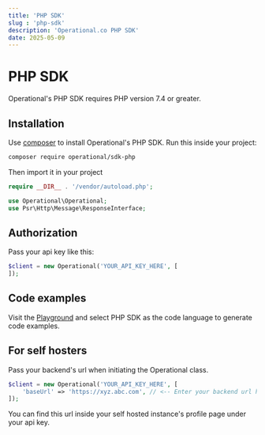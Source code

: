 ```yaml
---
title: 'PHP SDK'
slug : 'php-sdk'
description: 'Operational.co PHP SDK'
date: 2025-05-09
---
```


# PHP SDK

Operational's PHP SDK requires PHP version 7.4 or greater.

## Installation

Use [composer](https://packagist.org/packages/operational/sdk-php) to install Operational's PHP SDK. Run this inside your project:

```bash
composer require operational/sdk-php
```

Then import it in your project

```php
require __DIR__ . '/vendor/autoload.php';

use Operational\Operational;
use Psr\Http\Message\ResponseInterface;
```

## Authorization

Pass your api key like this:

```php
$client = new Operational('YOUR_API_KEY_HERE', [
]);
```

## Code examples

Visit the [Playground](/playground) and select PHP SDK as the code language to generate code examples.

## For self hosters

Pass your backend's url when initiating the Operational class.

```php
$client = new Operational('YOUR_API_KEY_HERE', [
    'baseUrl' => 'https://xyz.abc.com', // <-- Enter your backend url here
]);
```

You can find this url inside your self hosted instance's profile page under your api key.